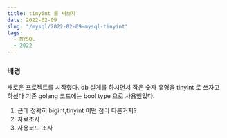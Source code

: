 ```yaml
---
title: tinyint 를 써보자
date: 2022-02-09
slug: "/mysql/2022-02-09-mysql-tinyint"
tags:
  - MYSQL
  - 2022
---
```



### 배경
새로운 프로젝트를 시작했다.
db 설계를 하시면서 작은 숫자 유형을 tinyint 로 쓰자고 하셨다
기존 golang 코드에는  bool type 으로 사용했었다.

1. 근데 정확히 bigint,tinyint 어떤 점이 다른거지?
2. 자료조사
3. 사용코드 조사